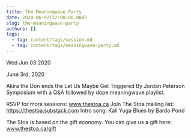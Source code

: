 ```yaml
---
title: The Meaningwave Party
date: 2020-06-02T22:00:00.000Z
slug: the-meaningwave-party
authors: []
tags:
  - tag: content/tags/session.md
  - tag: content/tags/meaningwave-party.md
---
```






Wed Jun 03 2020

June 3rd, 2020

Akira the Don ends the Let Us Maybe Get Triggered By Jordan Peterson Symposium with a Q&A followed by dope meaningwave playlist.

RSVP for more sessions: www.thestoa.ca
Join The Stoa mailing list: https://thestoa.substack.com
Intro song: Kali Yuga Blues by Bardo Pond

The Stoa is based on the gift economy. You can give us a gift here: www.thestoa.ca/gift


